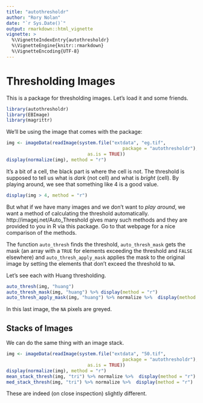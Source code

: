 ```yaml
---
title: "autothresholdr"
author: "Rory Nolan"
date: "`r Sys.Date()`"
output: rmarkdown::html_vignette
vignette: >
  %\VignetteIndexEntry{autothresholdr}
  %\VignetteEngine{knitr::rmarkdown}
  %\VignetteEncoding{UTF-8}
---
```


# Thresholding Images
This is a package for thresholding images. Let's load it and some friends.
```r
library(autothresholdr)
library(EBImage)
library(magrittr)
```
We'll be using the image that comes with the package:
```r
img <- imageData(readImage(system.file("extdata", "eg.tif", 
                                           package = "autothresholdr"), 
                              as.is = TRUE))
display(normalize(img), method = "r")
```

It's a bit of a cell, the black part is where the cell is not. The threshold is supposed to tell us what is *dark* (not cell) and what is *bright* (cell). By playing around, we see that something like 4 is a good value.

```r
display(img > 4, method = "r")
```

But what if we have many images and we don't want to *play around*, we want a method of calculating the threshold automatically. http://imagej.net/Auto_Threshold gives many such methods and they are provided to you in R via this package. Go to that webpage for a nice comparison of the methods.

The function `auto_thresh` finds the threshold, `auto_thresh_mask` gets the mask (an array with a `TRUE` for elements exceeding the threshold and `FALSE` elsewhere) and `auto_thresh_apply_mask` applies the mask to the original image by setting the elements that don't exceed the threshold to `NA`.

Let's see each with Huang thresholding.

```r
auto_thresh(img, "huang")
auto_thresh_mask(img, "huang") %>% display(method = "r")
auto_thresh_apply_mask(img, "huang") %>% normalize %>%  display(method = "r")
```

In this last image, the `NA` pixels are greyed.

## Stacks of Images
We can do the same thing with an image stack.
```r
img <- imageData(readImage(system.file("extdata", "50.tif", 
                                           package = "autothresholdr"), 
                              as.is = TRUE))
display(normalize(img), method = "r")
mean_stack_thresh(img, "tri") %>% normalize %>%  display(method = "r")
med_stack_thresh(img, "tri") %>% normalize %>%  display(method = "r")
```

These are indeed (on close inspection) slightly different.

